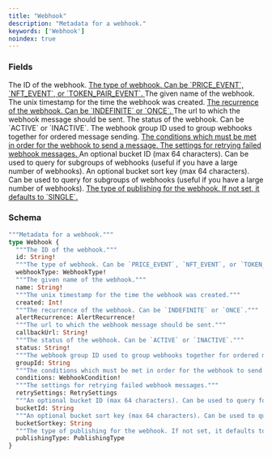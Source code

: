 ```yaml
---
title: "Webhook"
description: "Metadata for a webhook."
keywords: ['Webhook']
noindex: true
---
```


### Fields

<ResponseField name="id" type="String!" required>
  The ID of the webhook.
</ResponseField>

<a href="/api-reference/types/webhooktype">
  <ResponseField name="webhookType" type="WebhookType!" required>
    The type of webhook. Can be `PRICE_EVENT`, `NFT_EVENT`, or `TOKEN_PAIR_EVENT`.
  </ResponseField>
</a>

<ResponseField name="name" type="String!" required>
  The given name of the webhook.
</ResponseField>

<ResponseField name="created" type="Int!" required>
  The unix timestamp for the time the webhook was created.
</ResponseField>

<a href="/api-reference/types/alertrecurrence">
  <ResponseField name="alertRecurrence" type="AlertRecurrence!" required>
    The recurrence of the webhook. Can be `INDEFINITE` or `ONCE`.
  </ResponseField>
</a>

<ResponseField name="callbackUrl" type="String!" required>
  The url to which the webhook message should be sent.
</ResponseField>

<ResponseField name="status" type="String!" required>
  The status of the webhook. Can be `ACTIVE` or `INACTIVE`.
</ResponseField>

<ResponseField name="groupId" type="String">
  The webhook group ID used to group webhooks together for ordered message sending.
</ResponseField>

<a href="/api-reference/types/webhookcondition">
  <ResponseField name="conditions" type="WebhookCondition!" required>
    The conditions which must be met in order for the webhook to send a message.
  </ResponseField>
</a>

<a href="/api-reference/types/retrysettings">
  <ResponseField name="retrySettings" type="RetrySettings">
    The settings for retrying failed webhook messages.
  </ResponseField>
</a>

<ResponseField name="bucketId" type="String">
  An optional bucket ID (max 64 characters). Can be used to query for subgroups of webhooks (useful if you have a large number of webhooks).
</ResponseField>

<ResponseField name="bucketSortkey" type="String">
  An optional bucket sort key (max 64 characters). Can be used to query for subgroups of webhooks (useful if you have a large number of webhooks).
</ResponseField>

<a href="/api-reference/types/publishingtype">
  <ResponseField name="publishingType" type="PublishingType">
    The type of publishing for the webhook. If not set, it defaults to `SINGLE`.
  </ResponseField>
</a>

### Schema


```graphql 
"""Metadata for a webhook."""
type Webhook {
  """The ID of the webhook."""
  id: String!
  """The type of webhook. Can be `PRICE_EVENT`, `NFT_EVENT`, or `TOKEN_PAIR_EVENT`."""
  webhookType: WebhookType!
  """The given name of the webhook."""
  name: String!
  """The unix timestamp for the time the webhook was created."""
  created: Int!
  """The recurrence of the webhook. Can be `INDEFINITE` or `ONCE`."""
  alertRecurrence: AlertRecurrence!
  """The url to which the webhook message should be sent."""
  callbackUrl: String!
  """The status of the webhook. Can be `ACTIVE` or `INACTIVE`."""
  status: String!
  """The webhook group ID used to group webhooks together for ordered message sending."""
  groupId: String
  """The conditions which must be met in order for the webhook to send a message."""
  conditions: WebhookCondition!
  """The settings for retrying failed webhook messages."""
  retrySettings: RetrySettings
  """An optional bucket ID (max 64 characters). Can be used to query for subgroups of webhooks (useful if you have a large number of webhooks)."""
  bucketId: String
  """An optional bucket sort key (max 64 characters). Can be used to query for subgroups of webhooks (useful if you have a large number of webhooks)."""
  bucketSortkey: String
  """The type of publishing for the webhook. If not set, it defaults to `SINGLE`."""
  publishingType: PublishingType
}
```
